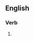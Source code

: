 {{also|évacuâtes}}

==English==

===Verb===
{{head|en|verb form}}

# {{en-third-person singular of|evacuate}}